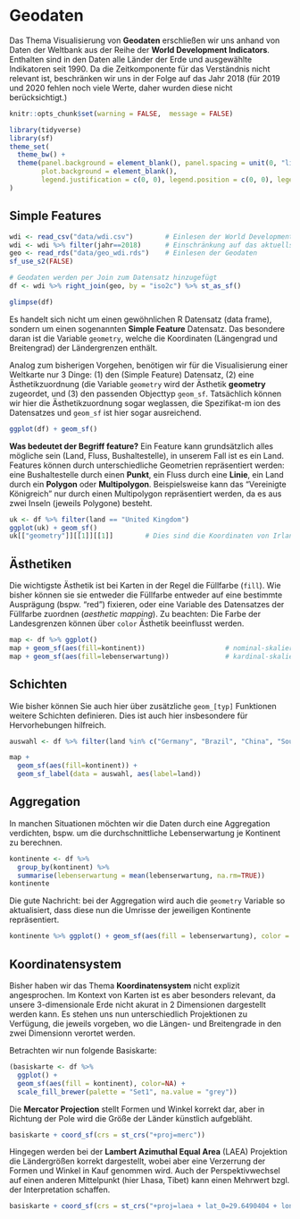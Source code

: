 # Geodaten

Das Thema Visualisierung von **Geodaten** erschließen wir uns anhand von Daten der Weltbank aus der Reihe der **World Development Indicators**. Enthalten sind in den Daten alle Länder der Erde und ausgewählte Indikatoren seit 1990. Da die Zeitkomponente für das Verständnis nicht relevant ist, beschränken wir uns in der Folge auf das Jahr 2018 (für 2019 und 2020 fehlen noch viele Werte, daher wurden diese nicht berücksichtigt.)

```r
knitr::opts_chunk$set(warning = FALSE,  message = FALSE)
```

```r
library(tidyverse)   
library(sf)          
theme_set(
  theme_bw() + 
  theme(panel.background = element_blank(), panel.spacing = unit(0, "lines"),
        plot.background = element_blank(),
        legend.justification = c(0, 0), legend.position = c(0, 0), legend.background = element_blank())
)
```

## Simple Features

```r
wdi <- read_csv("data/wdi.csv")        # Einlesen der World Development Indicators
wdi <- wdi %>% filter(jahr==2018)      # Einschränkung auf das aktuellste Jahr im 
geo <- read_rds("data/geo_wdi.rds")    # Einlesen der Geodaten
sf_use_s2(FALSE)

# Geodaten werden per Join zum Datensatz hinzugefügt
df <- wdi %>% right_join(geo, by = "iso2c") %>% st_as_sf()

glimpse(df)
```

Es handelt sich nicht um einen gewöhnlichen R Datensatz (data frame), sondern um einen sogenannten **Simple Feature** Datensatz. Das besondere daran ist die Variable `geometry`, welche die Koordinaten (Längengrad und Breitengrad) der Ländergrenzen enthält.

Analog zum bisherigen Vorgehen, benötigen wir für die Visualisierung einer Weltkarte nur 3 Dinge: (1) den (Simple Feature) Datensatz, (2) eine Ästhetikzuordnung (die Variable `geometry` wird der Ästhetik **geometry** zugeordet, und (3) den passenden Objecttyp `geom_sf`. Tatsächlich können wir hier die Ästhetikzuordnung sogar weglassen, die Spezifikat-m ion des Datensatzes und `geom_sf` ist hier sogar ausreichend.

```r
ggplot(df) + geom_sf()
```

**Was bedeutet der Begriff feature?** Ein Feature kann grundsätzlich alles mögliche sein (Land, Fluss, Bushaltestelle), in unserem Fall ist es ein Land. Features können durch unterschiedliche Geometrien repräsentiert werden: eine Bushaltestelle durch einen **Punkt**, ein Fluss durch eine **Linie**, ein Land durch ein **Polygon** oder **Multipolygon**. Beispielsweise kann das "Vereinigte Königreich" nur durch einen Multipolygon repräsentiert werden, da es aus zwei Inseln (jeweils Polygone) besteht.

```r
uk <- df %>% filter(land == "United Kingdom")
ggplot(uk) + geom_sf()
uk[["geometry"]][[1]][[1]]        # Dies sind die Koordinaten von Irland
```

## Ästhetiken

Die wichtigste Ästhetik ist bei Karten in der Regel die Füllfarbe (`fill`). Wie bisher können sie sie entweder die Füllfarbe entweder auf eine bestimmte Ausprägung (bspw. "red") fixieren, oder eine Variable des Datensatzes der Füllfarbe zuordnen (*aesthetic mapping*). Zu beachten: Die Farbe der Landesgrenzen können über `color` Ästhetik beeinflusst werden. 

```r
map <- df %>% ggplot()                   
map + geom_sf(aes(fill=kontinent))                    # nominal-skalierte Variable
map + geom_sf(aes(fill=lebenserwartung))              # kardinal-skalierte Variable
```

## Schichten
Wie bisher können Sie auch hier über zusätzliche `geom_[typ]` Funktionen weitere Schichten definieren. Dies ist auch hier insbesondere für Hervorhebungen hilfreich.

```r
auswahl <- df %>% filter(land %in% c("Germany", "Brazil", "China", "South Africa")) 

map + 
  geom_sf(aes(fill=kontinent)) +
  geom_sf_label(data = auswahl, aes(label=land)) 
```

## Aggregation
In manchen Situationen möchten wir die Daten durch eine Aggregation verdichten, bspw. um die durchschnittliche Lebenserwartung je Kontinent zu berechnen. 


```r
kontinente <- df %>% 
  group_by(kontinent) %>%
  summarise(lebenserwartung = mean(lebenserwartung, na.rm=TRUE)) 
kontinente
```

Die gute Nachricht: bei der Aggregation wird auch die `geometry` Variable so aktualisiert, dass diese nun die Umrisse der jeweiligen Kontinente repräsentiert. 

```r
kontinente %>% ggplot() + geom_sf(aes(fill = lebenserwartung), color = NA)
```

## Koordinatensystem                         

Bisher haben wir das Thema **Koordinatensystem** nicht explizit angesprochen. Im Kontext von Karten ist es aber besonders relevant, da unsere 3-dimensionale Erde nicht akurat in 2 Dimensionen dargestellt werden kann. Es stehen uns nun unterschiedlich Projektionen zu Verfügung, die jeweils vorgeben, wo die Längen- und Breitengrade in den zwei Dimensionn verortet werden.


Betrachten wir nun folgende Basiskarte:

```r
(basiskarte <- df %>% 
  ggplot() + 
  geom_sf(aes(fill = kontinent), color=NA) +
  scale_fill_brewer(palette = "Set1", na.value = "grey"))
```

Die **Mercator Projection** stellt Formen und Winkel korrekt dar, aber in Richtung der Pole wird die Größe der Länder künstlich aufgebläht. 

```r
basiskarte + coord_sf(crs = st_crs("+proj=merc")) 
```

Hingegen werden bei der **Lambert Azimuthal Equal Area** (LAEA) Projektion die Ländergrößen korrekt dargestellt, wobei aber eine Verzerrung der Formen und Winkel in Kauf genommen wird. Auch der Perspektivwechsel auf einen anderen Mittelpunkt (hier Lhasa, Tibet) kann einen Mehrwert bzgl. der Interpretation schaffen. 

```r
basiskarte + coord_sf(crs = st_crs("+proj=laea + lat_0=29.6490404 + lon_0=91.0052352"))
```


